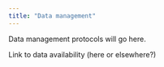 ```yaml
---
title: "Data management"
---
```



Data management protocols will go here.

Link to data availability (here or elsewhere?)